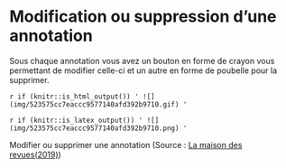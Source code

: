 # Modification ou suppression d’une annotation{#s5}

Sous chaque annotation vous avez un bouton en forme de crayon vous permettant de modifier celle-ci et un autre en forme de poubelle pour la supprimer.

`r if (knitr::is_html_output()) '
![](img/523575cc7eaccc9577140afd392b9710.gif)
'`

`r if (knitr::is_latex_output()) '
![](img/523575cc7eaccc9577140afd392b9710.png)
'`



Modifier ou supprimer une annotation (Source : [La maison des revues(2019)](http://www.maisondesrevues.org/1182))